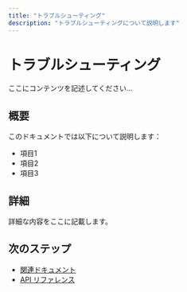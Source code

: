 ```yaml
---
title: "トラブルシューティング"
description: "トラブルシューティングについて説明します"
---
```


# トラブルシューティング

ここにコンテンツを記述してください...

## 概要

このドキュメントでは以下について説明します：

- 項目1
- 項目2  
- 項目3

## 詳細

詳細な内容をここに記載します。

## 次のステップ

- [関連ドキュメント](../path/to/related-doc)
- [API リファレンス](../reference/api)
